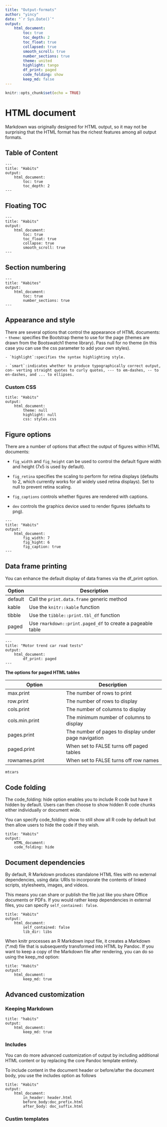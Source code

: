 ```yaml
---
title: "Output-formats"
author: "yincy"
date: "`r Sys.Date()`"
output: 
    html_document: 
        toc: true
        toc_depth: 2 
        toc_float: true
        collapsed: true
        smooth_scroll: true
        number_sections: true
        theme: united
        highlight: tango
        df_print: paged
        code_folding: show
        keep_md: false
---
```


```r
knitr::opts_chunk$set(echo = TRUE)
```


# HTML document  
Markdown was originally designed for HTML output, so it may not be surprising that the HTML format has the richest features among all output formats.  

## Table of Content
```
---
title: "Habits"
output:
    html_document:
        toc: true
        toc_depth: 2
---
```


## Floating TOC
```
---
title: "Habits"
output: 
    html_document:
        toc: true
        toc_float: true
        collapse: true
        smooth_scroll: true
---

```


## Section numbering  
```
---
title: "Habites"
output:
    html_document:
        toc: true
        number_sections: true
---
```


## Appearance and style  
There are several options that control the appearance of HTML documents:  
    - `theme`: specifies the Bootstrap theme to use for the page (themes are drawn from the Bootswatch1 theme library). Pass null for no theme (in this case you can use the css parameter to add your own styles).    

    - `highlight`:specifies the syntax highlighting style.   

    - `smart`:indicates whether to produce typographically correct output, con- verting straight quotes to curly quotes, --- to em-dashes, -- to en-dashes, and ... to ellipses.  



### Custom CSS  
```
title: "Habits"
output:
    html_document:
        theme: null
        highlight: null
        css: styles.css
```


## Figure options  
There are a number of options that affect the output of figures within HTML documents:  

- `fig_width` and `fig_height` can be used to control the default figure width and height (7x5 is used by default).  

- `fig_retina` specifies the scaling to perform for retina displays (defaults to 2, which currently works for all widely used retina displays). Set to null to prevent retina scaling.  

- `fig_captions` controls whether figures are rendered with captions.  

- `dev` controls the graphics device used to render figures (defualts to png).  

```
---
title: "Habits"
output: 
    html_document:
        fig_width: 7
        fig_hight: 6
        fig_caption: true
---
```


## Data frame printing  
You can enhance the default display of data frames via the df_print option.  

Option  | Description  
--------|--------------------------
default | Call the `print.data.frame` generic method  
kable   | Use the `knitr::kable` function  
tibble  | Use the `tibble::print.tbl_df` function  
paged   | Use `rmarkdown::print.paged_df` to create a pageable table  

```
---
title: "Motor trend car road tests"
output: 
    html_document:
        df_print: paged
---
```

**The options for paged HTML tables**  

Option         | Description
-------------  |----------------------
max.print      | The number of rows to print  
row.print      | The number of rows to display  
cols.print     | The number of columns to display  
cols.min.print | The minimum number of columns to display  
pages.print    | The number of pages to display under page navigation  
paged.print    | When set to FALSE turns off paged tables  
rownames.print | When set to FALSE turns off row names  



```r
mtcars
```


## Code folding  
The code_folding: hide option enables you to include R code but have it hidden by default. Users can then choose to show hidden R code chunks either individually or document wide.  

You can specify code_folding: show to still show all R code by default but then allow users to hide the code if they wish.  

```
title: "Habits"
output: 
    HTML_document:  
    code_folding: hide
```

## Document dependencies  
By default, R Markdown produces standalone HTML files with no external dependencies, using data: URIs to incorporate the contents of linked scripts, stylesheets, images, and videos.   

This means you can share or publish the file just like you share Office documents or PDFs. If you would rather keep dependencies in external files, you can specify `self_contained: false`.  
```
title: "Habits" 
output:
    html_document: 
        self_contained: false
        lib_dir: libs
```

When knitr processes an R Markdown input file, it creates a Markdown (*.md) file that is subsequently transformed into HTML by Pandoc. If you want to keep a copy of the Markdown file after rendering, you can do so using the keep_md option:  
```
title: "Habits"
output: 
    html_document: 
        keep_md: true
```



## Advanced customization  
### Keeping Markdown  
```
title: "habits"
output:
    html_document:
        keep_md: true
```

### Includes  
You can do more advanced customization of output by including additional HTML content or by replacing the core Pandoc template entirely.  

To include content in the document header or before/after the document body, you use the includes option as follows  

```
title: "Habits"
output:
    html_document:
        in_header: header.html
        before_body:doc_prefix.html
        after_body: doc_suffix.html
```


### Custim templates  





















